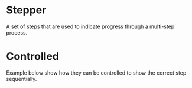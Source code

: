 
<Meta of={Story} />

# Stepper

A set of steps that are used to indicate progress through a multi-step process.

<Canvas of={Story.Primary} />

# Controlled

Example below show how they can be controlled to show the correct step sequentially.

<Canvas of={Story.Controlled} />

<Primary />
<Controls />
